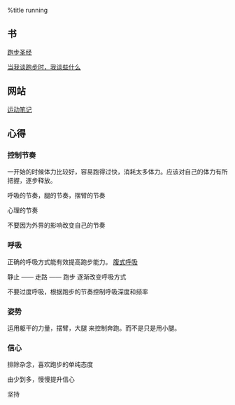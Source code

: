 %title running

== 书 ==
[[http://book.douban.com/subject/2340062/|跑步圣经]]

[[http://book.douban.com/subject/3369600/|当我谈跑步时，我谈些什么]]

== 网站 ==
[[http://www.sportsnote.com.tw/running/index.aspx|运动笔记]]

== 心得 ==
=== 控制节奏 ===
一开始的时候体力比较好，容易跑得过快，消耗太多体力。应该对自己的体力有所把握，逐步释放。

呼吸的节奏，腿的节奏，摆臂的节奏

心理的节奏

不要因为外界的影响改变自己的节奏
=== 呼吸 ===
正确的呼吸方式能有效提高跑步能力。
[[http://www.sportsnote.com.tw/running/view_article.aspx?id=7733130f-e943-4424-b694-50c989727a39|腹式呼吸]]

静止 —— 走路 —— 跑步 逐渐改变呼吸方式

不要过度呼吸，根据跑步的节奏控制呼吸深度和频率

=== 姿势 ===
运用躯干的力量，摆臂，大腿 来控制奔跑。而不是只是用小腿。

=== 信心 ===
排除杂念，喜欢跑步的单纯态度

由少到多，慢慢提升信心

坚持

